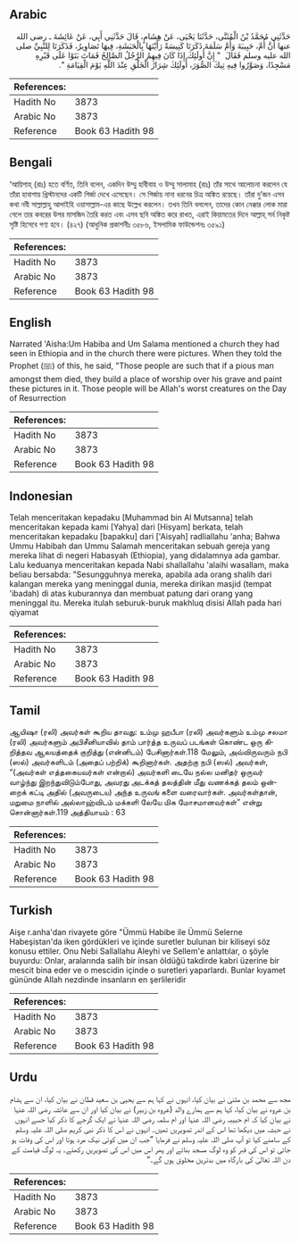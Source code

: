 ## Arabic


<div dir="rtl" lang="ar" style={{fontSize:'larger',backgroundColor:'#f8f9fa',padding:20}}>
حَدَّثَنِي مُحَمَّدُ بْنُ الْمُثَنَّى، حَدَّثَنَا يَحْيَى، عَنْ هِشَامٍ، قَالَ حَدَّثَنِي أَبِي، عَنْ عَائِشَةَ ـ رضى الله عنها أَنَّ أُمَّ، حَبِيبَةَ وَأُمَّ سَلَمَةَ ذَكَرَتَا كَنِيسَةً رَأَيْنَهَا بِالْحَبَشَةِ، فِيهَا تَصَاوِيرُ، فَذَكَرَتَا لِلنَّبِيِّ صلى الله عليه وسلم فَقَالَ ‏ "‏ إِنَّ أُولَئِكَ إِذَا كَانَ فِيهِمُ الرَّجُلُ الصَّالِحُ فَمَاتَ بَنَوْا عَلَى قَبْرِهِ مَسْجِدًا، وَصَوَّرُوا فِيهِ تِيكَ الصُّوَرَ، أُولَئِكَ شِرَارُ الْخَلْقِ عِنْدَ اللَّهِ يَوْمَ الْقِيَامَةِ ‏"‏‏.‏
</div>
<div style={{backgroundColor:'#f8f9fa',padding:20, marginBottom: 10}}><table> <thead> <tr> <th>References:</th> <th></th> </tr> </thead> <tbody><tr><td>Hadith No</td><td>3873</td></tr><tr><td>Arabic No</td><td>3873</td></tr><tr><td>Reference</td><td>Book 63 Hadith 98</td></tr></tbody></table></div>

## Bengali


<div dir="ltr" lang="bn" style={{fontSize:'larger',backgroundColor:'#f8f9fa',padding:20}}>
‘আয়িশাহ্ (রাঃ) হতে বর্ণিত, তিনি বলেন, একদিন উম্মু হাবীবাহ ও উম্মু সালামাহ (রাঃ) তাঁর সাথে আলোচনা করলেন যে তাঁরা হাবাশায় খ্রিস্টানদের একটি গির্জা দেখে এসেছেন। সে গির্জায় নানা ধরনের চিত্র অঙ্কিত রয়েছে। তাঁরা দু’জন এসব কথা নবী সাল্লাল্লাহু আলাইহি ওয়াসাল্লাম-এর কাছে উল্লেখ করলেন। তখন তিনি বললেন, তাদের কোন নেক্কার লোক মারা গেলে তার কবরের উপর মাসজিদ তৈরি করত এবং এসব ছবি অঙ্কিত করে রাখত, এরাই কিয়ামতের দিনে আল্লাহ্ সর্ব নিকৃষ্ট সৃষ্টি হিসেবে গণ্য হবে। (৪২৭) (আধুনিক প্রকাশনীঃ ৩৫৮৬, ইসলামিক ফাউন্ডেশনঃ ৩৫৯১)
</div>
<div style={{backgroundColor:'#f8f9fa',padding:20, marginBottom: 10}}><table> <thead> <tr> <th>References:</th> <th></th> </tr> </thead> <tbody><tr><td>Hadith No</td><td>3873</td></tr><tr><td>Arabic No</td><td>3873</td></tr><tr><td>Reference</td><td>Book 63 Hadith 98</td></tr></tbody></table></div>

## English


<div dir="ltr" lang="en" style={{fontSize:'larger',backgroundColor:'#f8f9fa',padding:20}}>
Narrated 'Aisha:Um Habiba and Um Salama mentioned a church they had seen in Ethiopia and in the church there were pictures. When they told the Prophet (ﷺ) of this, he said, "Those people are such that if a pious man amongst them died, they build a place of worship over his grave and paint these pictures in it. Those people will be Allah's worst creatures on the Day of Resurrection
</div>
<div style={{backgroundColor:'#f8f9fa',padding:20, marginBottom: 10}}><table> <thead> <tr> <th>References:</th> <th></th> </tr> </thead> <tbody><tr><td>Hadith No</td><td>3873</td></tr><tr><td>Arabic No</td><td>3873</td></tr><tr><td>Reference</td><td>Book 63 Hadith 98</td></tr></tbody></table></div>

## Indonesian


<div dir="ltr" lang="id" style={{fontSize:'larger',backgroundColor:'#f8f9fa',padding:20}}>
Telah menceritakan kepadaku [Muhammad bin Al Mutsanna] telah menceritakan kepada kami [Yahya] dari [Hisyam] berkata, telah menceritakan kepadaku [bapakku] dari ['Aisyah] radliallahu 'anha; Bahwa Ummu Habibah dan Ummu Salamah menceritakan sebuah gereja yang mereka lihat di negeri Habasyah (Ethiopia), yang didalamnya ada gambar. Lalu keduanya menceritakan kepada Nabi shallallahu 'alaihi wasallam, maka beliau bersabda: "Sesungguhnya mereka, apabila ada orang shalih dari kalangan mereka yang meninggal dunia, mereka dirikan masjid (tempat 'ibadah) di atas kuburannya dan membuat patung dari orang yang meninggal itu. Mereka itulah seburuk-buruk makhluq disisi Allah pada hari qiyamat
</div>
<div style={{backgroundColor:'#f8f9fa',padding:20, marginBottom: 10}}><table> <thead> <tr> <th>References:</th> <th></th> </tr> </thead> <tbody><tr><td>Hadith No</td><td>3873</td></tr><tr><td>Arabic No</td><td>3873</td></tr><tr><td>Reference</td><td>Book 63 Hadith 98</td></tr></tbody></table></div>

## Tamil


<div dir="ltr" lang="ta" style={{fontSize:'larger',backgroundColor:'#f8f9fa',padding:20}}>
ஆயிஷா (ரலி) அவர்கள் கூறிய தாவது: உம்மு ஹபீபா (ரலி) அவர்களும் உம்மு சலமா (ரலி) அவர்களும் அபிசீனியாவில் தாம் பார்த்த உருவப் படங்கள் கொண்ட ஒரு கிறித்தவ ஆலயத்தைக் குறித்து (என்னிடம்) பேசினார்கள்.118 மேலும், அவ்விருவரும் நபி (ஸல்) அவர்களிடம் (அதைப் பற்றிக்) கூறினார்கள். அதற்கு நபி (ஸல்) அவர்கள், “(அவர்கள் எத்தகையவர்கள் என்றால்) அவர்களி டையே நல்ல மனிதர் ஒருவர் வாழ்ந்து இறந்துவிடும்போது, அவரது அடக்கத் தலத்தின் மீது வணக்கத் தலம் ஒன்றைக் கட்டி அதில் (அவருடைய) அந்த உருவங் களை வரைவார்கள். அவர்கள்தான், மறுமை நாளில் அல்லாஹ்விடம் மக்களி லேயே மிக மோசமானவர்கள்” என்று சொன்னார்கள்.119 அத்தியாயம் : 63
</div>
<div style={{backgroundColor:'#f8f9fa',padding:20, marginBottom: 10}}><table> <thead> <tr> <th>References:</th> <th></th> </tr> </thead> <tbody><tr><td>Hadith No</td><td>3873</td></tr><tr><td>Arabic No</td><td>3873</td></tr><tr><td>Reference</td><td>Book 63 Hadith 98</td></tr></tbody></table></div>

## Turkish


<div dir="ltr" lang="tr" style={{fontSize:'larger',backgroundColor:'#f8f9fa',padding:20}}>
Aişe r.anha'dan rivayete göre "Ümmü Habibe ile Ümmü Selerne Habeşistan'da iken gördükleri ve içinde suretler bulunan bir kiliseyi söz konusu ettiler. Onu Nebi Sallallahu Aleyhi ve Sellem'e anlattılar, o şöyle buyurdu: Onlar, aralarında salih bir insan öldüğü takdirde kabri üzerine bir mescit bina eder ve o mescidin içinde o suretleri yaparlardı. Bunlar kıyamet gününde Allah nezdinde insanların en şerlileridir
</div>
<div style={{backgroundColor:'#f8f9fa',padding:20, marginBottom: 10}}><table> <thead> <tr> <th>References:</th> <th></th> </tr> </thead> <tbody><tr><td>Hadith No</td><td>3873</td></tr><tr><td>Arabic No</td><td>3873</td></tr><tr><td>Reference</td><td>Book 63 Hadith 98</td></tr></tbody></table></div>

## Urdu


<div dir="rtl" lang="ur" style={{fontSize:'larger',backgroundColor:'#f8f9fa',padding:20}}>
مجھ سے محمد بن مثنیٰ نے بیان کیا، انہوں نے کہا ہم سے یحییٰ بن سعید قطان نے بیان کیا، ان سے ہشام بن عروہ نے بیان کیا، کہا ہم سے ہمارے والد (عروہ بن زبیر) نے بیان کیا اور ان سے عائشہ رضی اللہ عنہا نے بیان کیا کہ ام حبیبہ رضی اللہ عنہا اور ام سلمہ رضی اللہ عنہا نے ایک گرجے کا ذکر کیا جسے انہوں نے حبشہ میں دیکھا تھا اس کے اندر تصویریں تھیں۔ انہوں نے اس کا ذکر نبی کریم صلی اللہ علیہ وسلم کے سامنے کیا تو آپ صلی اللہ علیہ وسلم نے فرمایا ”جب ان میں کوئی نیک مرد ہوتا اور اس کی وفات ہو جاتی تو اس کی قبر کو وہ لوگ مسجد بناتے اور پھر اس میں اس کی تصویریں رکھتے۔ یہ لوگ قیامت کے دن اللہ تعالیٰ کی بارگاہ میں بدترین مخلوق ہوں گے۔“
</div>
<div style={{backgroundColor:'#f8f9fa',padding:20, marginBottom: 10}}><table> <thead> <tr> <th>References:</th> <th></th> </tr> </thead> <tbody><tr><td>Hadith No</td><td>3873</td></tr><tr><td>Arabic No</td><td>3873</td></tr><tr><td>Reference</td><td>Book 63 Hadith 98</td></tr></tbody></table></div>